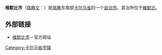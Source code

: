 {{Infobox Kommun|
fullname=Vimmerby kommun|
coatofarms=[[File:Vimmerby_vapen.svg|100px]]|
county=[[卡尔马省|卡尔马省]]|
province=[[斯莫兰|斯莫兰]]|
capital=[[維默比|維默比]]|
map=[[File:Vimmerby_Municipality_in_Kalmar_County.png|200px]]|
arearank=第93名|
area=1,225.90|
arealand=1,145.43|
populationrank=第141名|
population=15,588|
densityrank=第210名|
populationdensity=13.6|
website=http://www.vimmerby.se/|
footnotes=面积与人口统计数据来自[[瑞典统计局|瑞典统计局]]，截至2006年12月31日}}

'''维默比市'''（[[瑞典文|瑞典文]]：{{lang|sv|''Vimmerby kommun''}}）是[[瑞典|瑞典]]东南部[[卡尔马省|卡尔马省]]的一个[[瑞典自治市|自治市]]。其治所位于[[維默比|維默比]]。

== 外部链接 ==
* [https://web.archive.org/web/20090326085217/http://www.vimmerby.se/ 维默比市]－官方网站

{{Kalmar County}}
{{Localities in Vimmerby Municipality}}

[[Category:卡尔马省市镇|Category:卡尔马省市镇]]
